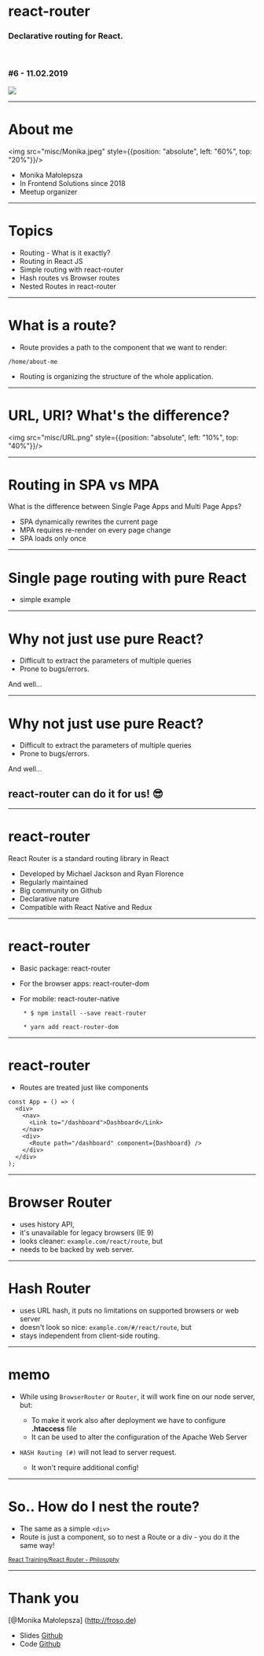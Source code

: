 

<Head>
   <title>Routing in React</title>
</Head>

# react-router
### Declarative routing for React.
<br />

### #6&nbsp;-&nbsp;11.02.2019

<img className="meetup-title-logo" src="meetup-logo.png"/>

<Footer></Footer>

---

# About me

<img src="misc/Monika.jpeg" style={{position: "absolute", left: "60%", top: "20%"}}/>

* Monika Małolepsza
* In Frontend Solutions since 2018
* Meetup organizer


<Footer></Footer>

---
# Topics

* Routing - What is it exactly?
* Routing in React JS
* Simple routing with react-router
* Hash routes vs Browser routes
* Nested Routes in react-router

<Footer></Footer>

---

# What is a route?

* Route provides a path to the component that we want to render:

 ```/home/about-me```

* Routing is organizing the structure of the whole application.

<Footer></Footer>

---
# URL, URI? What's the difference?


<img src="misc/URL.png" style={{position: "absolute", left: "10%", top: "40%"}}/>


<Footer></Footer>

---

# Routing in SPA vs MPA

What is the difference between Single Page Apps and Multi Page Apps?
* SPA dynamically rewrites the current page
* MPA requires re-render on every page change
* SPA loads only once


<Footer></Footer>

---

# Single page routing with pure React

* simple example

<Footer></Footer>

---


# Why not just use pure React?

* Difficult to extract the parameters of multiple queries
* Prone to bugs/errors.

And well...

<Footer></Footer>

---

# Why not just use pure React?

* Difficult to extract the parameters of multiple queries
* Prone to bugs/errors.

And well...

 ## react-router can do it for us! :sunglasses:


<Footer></Footer>

---


# react-router

React Router is a standard routing library in React

* Developed by Michael Jackson and Ryan Florence
* Regularly maintained
* Big community on Github
* Declarative nature
* Compatible with React Native and Redux

<Footer></Footer>

---

# react-router

* Basic package: react-router
* For the browser apps: react-router-dom
* For mobile: react-router-native

       * $ npm install --save react-router

       * yarn add react-router-dom


<Footer></Footer>

---

# react-router
* Routes are treated just like components
```
const App = () => (
  <div>
    <nav>
      <Link to="/dashboard">Dashboard</Link>
    </nav>
    <div>
      <Route path="/dashboard" component={Dashboard} />
    </div>
  </div>
);
```

<Footer></Footer>

---

# Browser Router

  * uses history API,
  * it's unavailable for legacy browsers (IE 9)
  * looks cleaner: `example.com/react/route`, but
  * needs to be backed by web server.

<Footer></Footer>

---

#  Hash Router

  * uses URL hash, it puts no limitations on supported browsers or web server
  * doesn't look so nice: `example.com/#/react/route`, but
  * stays independent from client-side routing.

<Footer></Footer>

---

# memo

* While using `BrowserRouter` or `Router`, it will work fine on our node server, but:
  * To make it work also after deployment we have to configure __.htaccess__ file
  * It can be used to alter the configuration of the Apache Web Server

* `HASH Routing (#)` will not lead to server request.
  * It won't require additional config!

<Footer></Footer>

---

# So.. How do I nest the route?
* The same as a simple ```<div>```
* Route is just a component, so to nest a Route or a div - you do it the same way!


<small><a href="https://reacttraining.com/react-router/core/guides/philosophy">React Training/React Router - Philosophy </a></small>


<Footer></Footer>

---


# Thank you

[@Monika Małolepsza]
(http://froso.de)

* Slides [Github](https://github.com/FrontendSolutionsGmbH/react-js-native-meetup-bonn)
* Code [Github](https://github.com/MonikaMalolepsza/react-router-examples)
<Footer></Footer>
